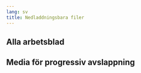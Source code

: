 ```yaml
---
lang: sv
title: Nedladdningsbara filer
---
```


## Alla arbetsblad

## Media för progressiv avslappning